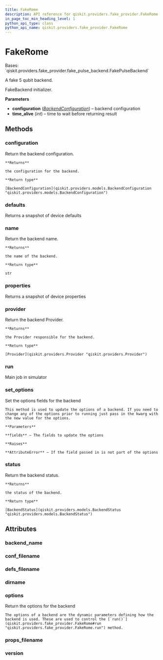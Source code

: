 ```yaml
---
title: FakeRome
description: API reference for qiskit.providers.fake_provider.FakeRome
in_page_toc_min_heading_level: 1
python_api_type: class
python_api_name: qiskit.providers.fake_provider.FakeRome
---
```


# FakeRome

<Class id="qiskit.providers.fake_provider.FakeRome" isDedicatedPage={true} github="https://github.com/qiskit/qiskit/tree/stable/0.22/qiskit/providers/fake_provider/backends/rome/fake_rome.py" signature="FakeRome">
  Bases: `qiskit.providers.fake_provider.fake_pulse_backend.FakePulseBackend`

  A fake 5 qubit backend.

  FakeBackend initializer.

  **Parameters**

  *   **configuration** ([*BackendConfiguration*](qiskit.providers.models.BackendConfiguration "qiskit.providers.models.BackendConfiguration")) – backend configuration
  *   **time\_alive** (*int*) – time to wait before returning result

  ## Methods

  ### configuration

  <Function id="qiskit.providers.fake_provider.FakeRome.configuration" name="configuration" signature="FakeRome.configuration()">
    Return the backend configuration.

    **Returns**

    the configuration for the backend.

    **Return type**

    [BackendConfiguration](qiskit.providers.models.BackendConfiguration "qiskit.providers.models.BackendConfiguration")
  </Function>

  ### defaults

  <Function id="qiskit.providers.fake_provider.FakeRome.defaults" name="defaults" signature="FakeRome.defaults()">
    Returns a snapshot of device defaults
  </Function>

  ### name

  <Function id="qiskit.providers.fake_provider.FakeRome.name" name="name" signature="FakeRome.name()">
    Return the backend name.

    **Returns**

    the name of the backend.

    **Return type**

    str
  </Function>

  ### properties

  <Function id="qiskit.providers.fake_provider.FakeRome.properties" name="properties" signature="FakeRome.properties()">
    Returns a snapshot of device properties
  </Function>

  ### provider

  <Function id="qiskit.providers.fake_provider.FakeRome.provider" name="provider" signature="FakeRome.provider()">
    Return the backend Provider.

    **Returns**

    the Provider responsible for the backend.

    **Return type**

    [Provider](qiskit.providers.Provider "qiskit.providers.Provider")
  </Function>

  ### run

  <Function id="qiskit.providers.fake_provider.FakeRome.run" name="run" signature="FakeRome.run(run_input, **kwargs)">
    Main job in simulator
  </Function>

  ### set\_options

  <Function id="qiskit.providers.fake_provider.FakeRome.set_options" name="set_options" signature="FakeRome.set_options(**fields)">
    Set the options fields for the backend

    This method is used to update the options of a backend. If you need to change any of the options prior to running just pass in the kwarg with the new value for the options.

    **Parameters**

    **fields** – The fields to update the options

    **Raises**

    **AttributeError** – If the field passed in is not part of the options
  </Function>

  ### status

  <Function id="qiskit.providers.fake_provider.FakeRome.status" name="status" signature="FakeRome.status()">
    Return the backend status.

    **Returns**

    the status of the backend.

    **Return type**

    [BackendStatus](qiskit.providers.models.BackendStatus "qiskit.providers.models.BackendStatus")
  </Function>

  ## Attributes

  ### backend\_name

  <Attribute id="qiskit.providers.fake_provider.FakeRome.backend_name" name="backend_name" attributeValue="= 'fake_rome'" />

  ### conf\_filename

  <Attribute id="qiskit.providers.fake_provider.FakeRome.conf_filename" name="conf_filename" attributeValue="= 'conf_rome.json'" />

  ### defs\_filename

  <Attribute id="qiskit.providers.fake_provider.FakeRome.defs_filename" name="defs_filename" attributeValue="= 'defs_rome.json'" />

  ### dirname

  <Attribute id="qiskit.providers.fake_provider.FakeRome.dirname" name="dirname" attributeValue="= '/home/runner/work/qiskit/qiskit/.tox/docs/lib/python3.8/site-packages/qiskit/providers/fake_provider/backends/rome'" />

  ### options

  <Attribute id="qiskit.providers.fake_provider.FakeRome.options" name="options">
    Return the options for the backend

    The options of a backend are the dynamic parameters defining how the backend is used. These are used to control the [`run()`](qiskit.providers.fake_provider.FakeRome#run "qiskit.providers.fake_provider.FakeRome.run") method.
  </Attribute>

  ### props\_filename

  <Attribute id="qiskit.providers.fake_provider.FakeRome.props_filename" name="props_filename" attributeValue="= 'props_rome.json'" />

  ### version

  <Attribute id="qiskit.providers.fake_provider.FakeRome.version" name="version" attributeValue="= 1" />
</Class>

